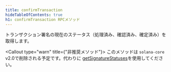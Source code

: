 ```yaml
---
title: confirmTransaction
hideTableOfContents: true
h1: confirmTransaction RPCメソッド
---
```


トランザクション署名の現在のステータス（処理済み、確認済み、確定済み）を取得します。

<Callout type="warn" title={"非推奨メソッド"}>
  このメソッドは `solana-core` v2.0で削除される予定です。代わりに
  [getSignatureStatuses](/docs/rpc/http/getsignaturestatuses)を使用してください。
</Callout>
